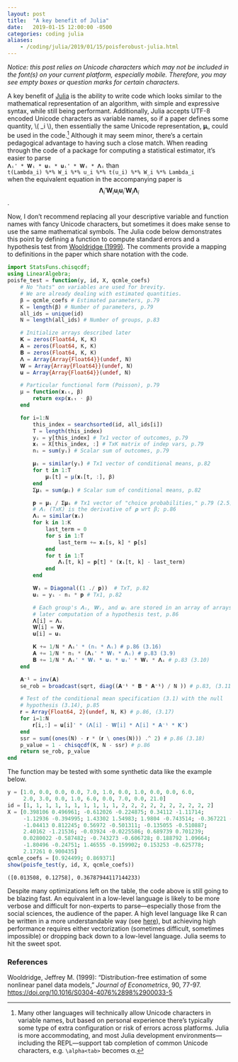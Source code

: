 ```yaml
---
layout: post
title:  "A key benefit of Julia"
date:   2019-01-15 12:00:00 -0500
categories: coding julia
aliases:
    - /coding/julia/2019/01/15/poisferobust-julia.html
---
```

<link rel="stylesheet" href="/assets/css/hljs-default.css">
<script type="text/javascript" async
  src="https://cdnjs.cloudflare.com/ajax/libs/mathjax/2.7.5/latest.js?config=TeX-MML-AM_CHTML">
</script>
<script type="text/javascript" src="/assets/js/highlight.pack.js"></script>
<script>hljs.initHighlightingOnLoad();</script>

<style type="text/css">
  @font-face {
    font-family: "DejaVuMin";
    src: url("/assets/fonts/dejavu-merged-lite.woff") format('woff');
  }
  @font-face {
    font-family: "DejaVuMin";
    src: url("/assets/fonts/dejavu-merged-lite.woff") format('woff');
    font-weight: bold;
  }
  @font-face {
    font-family: "DejaVuMin";
    src: url("/assets/fonts/dejavu-merged-lite.woff") format('woff');
    font-weight: bold;
    font-style: italic;
  }
  code {
    font-family: monospace, -apple-system, BlinkMacSystemFont, "Segoe UI", Roboto, Helvetica, Arial, "DejaVuMin";
    }
  body {
    font-family: -apple-system, BlinkMacSystemFont, "Segoe UI", Roboto, Helvetica, Arial, "DejaVuMin", sans-serif, "Apple Color Emoji", "Segoe UI Emoji", "Segoe UI Symbol";
  }
</style>

*Notice: this post relies on Unicode characters which may not be included in the font(s) on your current platform, especially mobile. Therefore, you may see empty boxes or question marks for certain characters.*

A key benefit of [Julia](https://julialang.org/) is the ability to write code which looks similar to the mathematical representation of an algorithm, with simple and expressive syntax, while still being performant.
Additionally, Julia accepts UTF-8 encoded Unicode characters as variable names, so if a paper defines some quantity, \\( \boldsymbol{\mu}_i \\), then essentially the same Unicode representation, 𝛍ᵢ, could be used in the code.[^1]
Although it may seem minor, there's a certain pedagogical advantage to having such a close match.
When reading through the code of a package for computing a statistical estimator, it's easier to parse  
`𝚲ᵢ' * 𝐖ᵢ * 𝐮ᵢ * 𝐮ᵢ' * 𝐖ᵢ * 𝚲ᵢ` than  
`t(Lambda_i) %*% W_i %*% u_i %*% t(u_i) %*% W_i %*% Lambda_i`  
when the equivalent equation in the accompanying paper is  
$$ \boldsymbol{\Lambda}_i' \boldsymbol{W}_i \boldsymbol{u}_i \boldsymbol{u}_i' \boldsymbol{W}_i \boldsymbol{\Lambda}_i $$.

Now, I don't recommend replacing all your descriptive variable and function names with fancy Unicode characters, but sometimes it does make sense to use the same mathematical symbols.
The Julia code below demonstrates this point by defining a function to compute standard errors and a hypothesis test from [Wooldridge (1999)](https://doi.org/10.1016/S0304-4076%2898%2900033-5).
The comments provide a mapping to definitions in the paper which share notation with the code.

```julia
import StatsFuns.chisqcdf;
using LinearAlgebra;
poisfe_test = function(y, id, X, qcmle_coefs)
    # No "hats" on variables are used for brevity.
    # We are already dealing with estimated quantities.
    β = qcmle_coefs # Estimated parameters, p.79
    K = length(β) # Number of parameters, p.79
    all_ids = unique(id)
    N = length(all_ids) # Number of groups, p.83

    # Initialize arrays described later
    𝐊 = zeros(Float64, K, K)
    𝐀 = zeros(Float64, K, K)
    𝐁 = zeros(Float64, K, K)
    𝚲 = Array{Array{Float64}}(undef, N)
    𝐖 = Array{Array{Float64}}(undef, N)
    𝐮 = Array{Array{Float64}}(undef, N)

    # Particular functional form (Poisson), p.79
    μ = function(𝐱ᵢₜ, β)
        return exp(𝐱ᵢₜ ⋅ β)
    end

    for i=1:N
        this_index = searchsorted(id, all_ids[i])
        T = length(this_index)
        yᵢ = y[this_index] # Tx1 vector of outcomes, p.79
        𝐱ᵢ = X[this_index, :] # TxK matrix of indep vars, p.79
        nᵢ = sum(yᵢ) # Scalar sum of outcomes, p.79

        𝛍ᵢ = similar(yᵢ) # Tx1 vector of conditional means, p.82
        for t in 1:T
            𝛍ᵢ[t] = μ(𝐱ᵢ[t, :], β)
        end
        Σ𝛍ᵢ = sum(𝛍ᵢ) # Scalar sum of conditional means, p.82

        𝐩 = 𝛍ᵢ / Σ𝛍ᵢ # Tx1 vector of "choice probabilities," p.79 (2.5)
        # 𝚲ᵢ (TxK) is the derivative of 𝐩 wrt β; p.86
        𝚲ᵢ = similar(𝐱ᵢ)
        for k in 1:K
            last_term = 0
            for s in 1:T
                last_term += 𝐱ᵢ[s, k] * 𝐩[s]
            end
            for t in 1:T
                𝚲ᵢ[t, k] = 𝐩[t] * (𝐱ᵢ[t, k] - last_term)
            end
        end

        𝐖ᵢ = Diagonal((1 ./ 𝐩))  # TxT, p.82
        𝐮ᵢ = yᵢ - nᵢ * 𝐩 # Tx1, p.82

        # Each group's 𝚲ᵢ, 𝐖ᵢ, and 𝐮ᵢ are stored in an array of arrays for
        # later computation of a hypothesis test, p.86
        𝚲[i] = 𝚲ᵢ
        𝐖[i] = 𝐖ᵢ
        𝐮[i] = 𝐮ᵢ

        𝐊 += 1/N * 𝚲ᵢ' * (nᵢ * 𝚲ᵢ) # p.86 (3.16)
        𝐀 += 1/N * nᵢ * (𝚲ᵢ' * 𝐖ᵢ * 𝚲ᵢ) # p.83 (3.9)
        𝐁 += 1/N * 𝚲ᵢ' * 𝐖ᵢ * 𝐮ᵢ * 𝐮ᵢ' * 𝐖ᵢ * 𝚲ᵢ # p.83 (3.10)
    end

    𝐀⁻¹ = inv(𝐀)
    se_rob = broadcast(sqrt, diag((𝐀⁻¹ * 𝐁 * 𝐀⁻¹) / N )) # p.83, (3.11)

    # Test of the conditional mean specification (3.1) with the null
    # hypothesis (3.14), p.85
    𝐫 = Array{Float64, 2}(undef, N, K) # p.86, (3.17)
    for i=1:N
        𝐫[i,:] = 𝐮[i]' * (𝚲[i] - 𝐖[i] * 𝚲[i] * 𝐀⁻¹ * 𝐊')
    end
    ssr = sum((ones(N) - 𝐫 * (𝐫 \ ones(N))) .^ 2) # p.86 (3.18)
    p_value = 1 - chisqcdf(K, N - ssr) # p.86
    return se_rob, p_value
end
```

The function may be tested with some synthetic data like the example below.
```julia
y = [1.0, 0.0, 0.0, 0.0, 7.0, 1.0, 0.0, 1.0, 0.0, 0.0, 6.0,
     2.0, 3.0, 0.0, 1.0, 6.0, 0.0, 7.0, 0.0, 21.0]
id = [1, 1, 1, 1, 1, 1, 1, 1, 1, 1, 2, 2, 2, 2, 2, 2, 2, 2, 2, 2]
X = [0.398106 0.496961; -0.612026 -0.224875; 0.34112 -1.11714;
     -1.12936 -0.394995; 1.43302 1.54983; 1.9804 -0.743514; -0.367221 -2.33171;
     -1.04413 0.812245; 0.56972 -0.501311; -0.135055 -0.510887;
     2.40162 -1.21536; -0.03924 -0.0225586; 0.689739 0.701239;
     0.0280022 -0.587482; -0.743273 -0.606728; 0.188792 1.09664;
     -1.80496 -0.24751; 1.46555 -0.159902; 0.153253 -0.625778;
     2.17261 0.900435]
qcmle_coefs = [0.924499; 0.869371]
show(poisfe_test(y, id, X, qcmle_coefs))
```
```
([0.013508, 0.12758], 0.36787944117144233)
```

Despite many optimizations left on the table, the code above is still going to be blazing fast.
An equivalent in a low-level language is likely to be more verbose and difficult for non-experts to parse---especially those from the social sciences, the audience of the paper.
A high level language like R can be written in a more understandable way (see [here](https://bitbucket.org/ew-btb/poisson-fe-robust)), but achieving high performance requires either vectorization (sometimes difficult, sometimes impossible) or dropping back down to a low-level language.
Julia seems to hit the sweet spot.

### References
Wooldridge, Jeffrey M. (1999): "Distribution-free estimation of some nonlinear panel data models," *Journal of Econometrics*, 90, 77-97. [https://doi.org/10.1016/S0304-4076%2898%2900033-5](https://doi.org/10.1016/S0304-4076%2898%2900033-5)

[^1]: Many other languages will technically allow Unicode characters in variable names, but based on personal experience there's typically some type of extra configuration or risk of errors across platforms. Julia is more accommodating, and most Julia development environments---including the REPL---support tab completion of common Unicode characters, e.g. `\alpha<tab>` becomes α.
